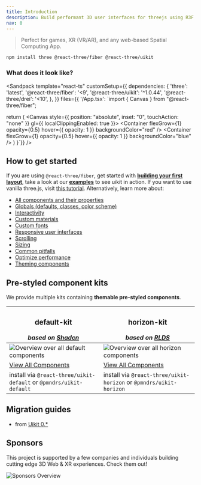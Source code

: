 ```yaml
---
title: Introduction
description: Build performant 3D user interfaces for threejs using R3F and yoga.
nav: 0
---
```


> Perfect for games, XR (VR/AR), and any web-based Spatial Computing App.

```bash
npm install three @react-three/fiber @react-three/uikit
```

### What does it look like?

<Sandpack
  template="react-ts"
  customSetup={{
    dependencies: {
      'three': 'latest',
      '@react-three/fiber': '<9',
      '@react-three/uikit': '^1.0.44',
      '@react-three/drei': '<10',
    },
  }}
  files={{
    '/App.tsx': `import { Canvas } from "@react-three/fiber";

  return (
    <Canvas style={{ position: "absolute", inset: "0", touchAction: "none" }} gl={{ localClippingEnabled: true }}>
      <Fullscreen flexDirection="row" padding={10} gap={10}>
        <Container flexGrow={1} opacity={0.5} hover={{ opacity: 1 }} backgroundColor="red" />
        <Container flexGrow={1} opacity={0.5} hover={{ opacity: 1 }} backgroundColor="blue" />
      </Fullscreen>
    </Canvas>
  )
}`}}
/>

## How to get started

If you are using `@react-three/fiber`, get started with **[building your first layout](./first-layout.mdx)**, take a look at our **[examples](./examples.md)** to see uikit in action. If you want to use vanilla three.js, visit [this tutorial](./vanilla.md). Alternatively, learn more about:

- [All components and their properties](./components-and-properties.md)
- [Globals (defaults, classes, color scheme)](./globals.mdx)
- [Interactivity](../tutorials/interactivity.mdx)
- [Custom materials](../tutorials/custom-materials.md)
- [Custom fonts](../tutorials/custom-fonts.md)
- [Responsive user interfaces](../tutorials/responsive.md)
- [Scrolling](../tutorials/scroll.md)
- [Sizing](../tutorials/sizing.md)
- [Common pitfalls](../advanced/pitfalls.md)
- [Optimize performance](../advanced/performance.md)
- [Theming components](../advanced/theming.mdx)

## Pre-styled component kits

We provide multiple kits containing **themable pre-styled components**.

| <h3>default-kit</h3> _based on [Shadcn](https://github.com/shadcn-ui/ui)_ | <h3>horizon-kit</h3> _based on [RLDS](https://www.figma.com/de-de/community/file/1509641173090552632/meta-horizon-os-ui-set)_ |
| ------------------------------------------------------------------------- | ----------------------------------------------------------------------------------------------------------------------------- |
| ![Overview over all default components](./default-overview.jpg)           | ![Overview over all horizon components](./horizon-overview.png)                                                               |
| [View All Components](../default-kit/accordion.mdx)                       | [View All Components](../horizon-kit/avatar.mdx)                                                                              |
| install via `@react-three/uikit-default` or `@pmndrs/uikit-default`       | install via `@react-three/uikit-horizon` or `@pmndrs/uikit-horizon`                                                           |

## Migration guides

- from [Uikit 0.\*](../migration/from-version-0.md)

## Sponsors

This project is supported by a few companies and individuals building cutting edge 3D Web & XR experiences. Check them out!

![Sponsors Overview](https://bbohlender.github.io/sponsors/screenshot.png)
